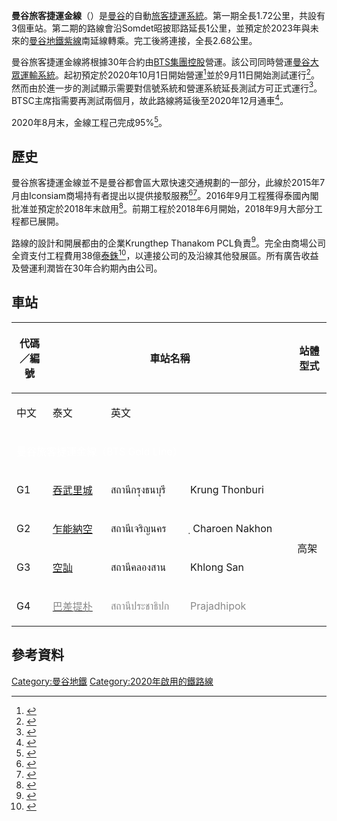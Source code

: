 {{Infobox rail line
|name            = 曼谷旅客捷運金線<br/>สายสีทอง
|color           = #{{BTS color|gold}}
|logo            = 
|logo_width      = 80px
| image          = 
| image_width    = 300px
|caption         = 曼谷旅客捷運金線的龐巴迪Innovia APM 300
|type            = [[旅客捷運系統|旅客捷運系統]]
|system          = 
|status          = 營運中
|locale          = {{THA}}[[曼谷|曼谷]]
|start           = {{link-en|吞武里站|Krung Thonburi BTS Station}}
|end             = 紀念橋站
|stations        = 3個（未來4個） 
|routes          = 
|daily_ridership = 
|open            = 2020年12月16日
|close           = 
|owner           = {{link-en|曼谷大都會管理局|Bangkok Metropolitan Administration}}
|operator        = Krungthep Thanakom有限公司<br>[[BTS集團控股|BTS集團控股]]
|character       = 高架
|depot           = 
|stock           = [[龐巴迪Innovia_APM|龐巴迪INNOVIA APM 300]]
|linelength      = {{convert|2.72|km|mi|sp=us}}（估計）
|tracklength     = 
|tracks          = 2條
|gauge           = 
|electrification = [[第三軌供電|第三軌供電]]
|speed           = {{convert|80|km/h|mph|abbr=on}}
|elevation       = 
|map             = 
|map_state       = 
}}
'''曼谷旅客捷運金線'''（{{thai|t=รถไฟฟ้าบีทีเอส สายสีทอง|phon=Rt̄h fị f̂ā bī thī xes̄ s̄āy s̄ī thxng|f=y}}）是[[曼谷|曼谷]]的自動[[旅客捷運系統|旅客捷運系統]]。第一期全長1.72公里，共設有3個車站。第二期的路線會沿Somdet昭披耶路延長1公里，並預定於2023年與未來的[[曼谷地鐵紫線|曼谷地鐵紫線]]南延線轉乘。完工後將連接{{link-en|吞武里站|Krung Thonburi BTS station}}，全長2.68公里。

曼谷旅客捷運金線將根據30年合約由[[BTS集團控股|BTS集團控股]]營運。該公司同時營運[[曼谷大眾運輸系統|曼谷大眾運輸系統]]。起初預定於2020年10月1日開始營運<ref name="Gold line set for October opening">{{cite news |title=Gold line set for October opening|url=https://www.bangkokpost.com/thailand/general/1937172/gold-line-set-for-october-opening |newspaper=Bangkok Post |date=18 June 2020}}</ref>並於9月11日開始測試運行<ref>{{cite news|title=Gold Line monorail set to roll out in October after successful test run|url=https://www.nationthailand.com/news/30394429|newspaper=The Nation|date=12 September 2020|accessdate=2020-11-21|archive-date=2021-06-21|archive-url=https://web.archive.org/web/20210621054912/https://www.nationthailand.com/news/30394429|dead-url=no}}</ref>。然而由於進一步的測試顯示需要對信號系統和營運系統延長測試方可正式運行<ref>{{cite news|title=Gold Line monorail service postponed to year-end|url=https://www.nationthailand.com/news/30394697|newspaper=The Nation|date=17 September 2020|accessdate=2020-11-21|archive-date=2020-11-28|archive-url=https://web.archive.org/web/20201128145950/https://www.nationthailand.com/news/30394697|dead-url=no}}</ref>。BTSC主席指需要再測試兩個月，故此路線將延後至2020年12月通車<ref>{{cite news|title=รถไฟฟ้าสายสีทอง" เลื่อนเปิดบริการ เป็นกลางเดือน ธ.ค. นี้|url=https://www.prachachat.net/property/news-522356|newspaper=Prachachat|date=16 September 2020|accessdate=2020-11-21|archive-date=2021-01-17|archive-url=https://web.archive.org/web/20210117211103/https://www.prachachat.net/property/news-522356|dead-url=no}}</ref>。

2020年8月末，金線工程己完成95%<ref>{{Cite web |url=https://www.thansettakij.com/content/property/447537 |title=存档副本 |access-date=2020-11-21 |archive-date=2021-06-21 |archive-url=https://web.archive.org/web/20210621054940/https://www.thansettakij.com/content/property/447537 |dead-url=no }}</ref>。

== 歷史 ==
曼谷旅客捷運金線並不是曼谷都會區大眾快速交通規劃的一部分，此線於2015年7月由Iconsiam商場持有者提出以提供接駁服務<ref>{{Cite news|url=http://bangkok.coconuts.co/2015/10/29/new-bts-gold-line-along-chao-phraya-river-expected-2017|title=New BTS Gold Line along Chao Phraya River expected in 2017|date=2015-10-29|work=Coconuts Bangkok|access-date=2016-09-11|archive-date=2016-11-06|archive-url=https://web.archive.org/web/20161106121436/https://bangkok.coconuts.co/2015/10/29/new-bts-gold-line-along-chao-phraya-river-expected-2017|dead-url=no}}</ref><ref>{{Cite web |url=https://www.thairath.co.th/news/local/bangkok/1713566 |title=存档副本 |access-date=2020-11-21 |archive-date=2020-06-01 |archive-url=https://web.archive.org/web/20200601104430/https://www.thairath.co.th/news/local/bangkok/1713566 |dead-url=no }}</ref>。2016年9月工程獲得泰國內閣批准並預定於2018年末啟用<ref>{{Cite news|url=http://www.bangkokpost.com/news/general/1080044/gold-line-monorail-gets-cabinet-green-light|title=Gold Line monorail gets cabinet green light|date=7 September 2016|work=Bangkok Post|access-date=2016-09-11}}</ref>。前期工程於2018年6月開始，2018年9月大部分工程都已展開。

路線的設計和開展都由{{link-en|曼谷大都會管理局|Bangkok Metropolitan Administration}}的企業Krungthep Thanakom PCL負責<ref>{{Cite news|url=http://www.nationmultimedia.com/breakingnews/Cabinet-approves-Bt3-8bn-Gold-Line-monorail-30294645.html|title=Cabinet approves Bt3.8bn Gold Line  monorail|date=6 September 2016|work=The Nation|accessdate=2020-11-21|archive-date=2018-10-25|archive-url=https://web.archive.org/web/20181025150102/http://www.nationmultimedia.com/breakingnews/Cabinet-approves-Bt3-8bn-Gold-Line-monorail-30294645.html|dead-url=no}}</ref>。完全由商場公司{{link-en|Siam Piwat|Siam Piwat}}全資支付工程費用38億[[泰銖|泰銖]]<ref>{{Cite news|url=https://www.forbes.com/sites/forbesasia/2016/04/06/the-queen-of-siam-chadatip-chutrakul-aims-to-energize-a-district-in-bangkok/#76b9d64d7efb|title=The Queen of Siam: Chadatip Chutrakul Aims To Energize A District In Bangkok|last=Gluckman|first=Ron|date=April 2016|work=Forbes Asia|accessdate=2020-11-21|archive-date=2020-12-10|archive-url=https://web.archive.org/web/20201210100923/https://www.forbes.com/sites/forbesasia/2016/04/06/the-queen-of-siam-chadatip-chutrakul-aims-to-energize-a-district-in-bangkok/#76b9d64d7efb|dead-url=no}}</ref>，以連接公司的{{link-en|Icomsiam|Iconsiam}}及沿線其他發展區。所有廣告收益及營運利潤皆在30年合約期內由{{link-en|Siam Piwat|Siam Piwat}}公司。

== 車站 ==
{| class="wikitable" style="font-size:100%;width:78%; text-align: center"
!style="width:7%" rowspan="2"|代碼／編號
!style="width:50%" colspan="3"|車站名稱
!style="width:7%"  rowspan="2"|站體型式
!style="width:26%" rowspan="2"|車站接駁路線
!style="width:10%" rowspan="2"|啟用日期
|-
!中文!!泰文!!英文
|-
!colspan=7 style="background: #{{BTS color|gold}}; color:#FFFFFF;"|曼谷旅客捷運金線（BTS Gold Line）
|-align=center
| G1
| [[吞武里城站|吞武里城]]
| สถานีกรุงธนบุรี
| Krung Thonburi
| rowspan="4" |高架
| align="left" |{{BTS lines|Silom|c}}
|rowspan=3|2020年12月16日
|-align=center
| G2
| [[乍能納空站|乍能納空]]
| สถานีเจริญนคร
|ฺ Charoen Nakhon
| align="left"|
|-align=center
| G3
| [[空訕站|空訕]]
| สถานีคลองสาน
| Khlong San
| align="left" |{{BTS lines|light red|c}}（建設中）
|-align=center
| G4 
| [[巴差提朴站|<font color="#888888">巴差提朴]]
| <font color="#888888">สถานีประชาธิปก
| <font color="#888888">Prajadhipok
| align="left" |{{BTS lines|purple|c}}（計劃中）
| rowspan=4|<font color="#888888">计划中
|}

== 參考資料 ==
{{Reflist}}

{{曼谷旅客捷運金線}}
{{曼谷大眾運輸}}

[[Category:曼谷地鐵|Category:曼谷地鐵]]
[[Category:2020年啟用的鐵路線|Category:2020年啟用的鐵路線]]